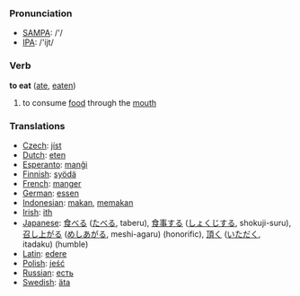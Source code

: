 === Pronunciation ===
*[[w:SAMPA|SAMPA]]: /'/
*[[w:IPA|IPA]]: /'ijt/

=== Verb ===

'''to eat''' ([[ate]], [[eaten]])

# to consume [[food]] through the [[mouth]]

=== Translations ===
*[[Czech]]: [[jíst]]
*[[Dutch]]: [[eten]]
*[[Esperanto]]: [[manĝi]]
*[[Finnish]]: [[syödä]]
*[[French]]: [[manger]]
*[[German]]: [[essen]]
*[[Indonesian]]: [[makan]], [[makan|memakan]]
*[[Irish]]: [[ith]]
*[[Japanese]]: [[食べる]] ([[たべる]], taberu), [[食事]]する ([[しょくじ]]する, shokuji-suru), [[召し上がる]] ([[めしあがる]], meshi-agaru) (honorific), [[頂く]] ([[いただく]], itadaku) (humble)
*[[Latin]]: [[edere]]
*[[Polish]]: [[jeść]]
*[[Russian]]: [[есть]]
*[[Swedish]]: [[äta]]